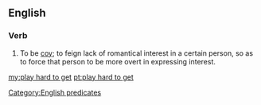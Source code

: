 ==English==

===Verb===
{{en-verb|inf=[[play]] [[hard]] [[to]] [[get]]|plays hard to get|playing hard to get|played hard to get}}

# {{context|courtship}} To be [[coy]]; to feign lack of romantical interest in a certain person, so as to force that person to be more overt in expressing interest.

[[Category:English predicates]]

[[my:play hard to get]]
[[pt:play hard to get]]